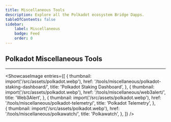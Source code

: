 ```yaml
---
title: Miscellaneous Tools
description: Explore all the Polkadot ecosystem Bridge Dapps.
tableOfContents: false
sidebar: 
    label: Miscellaneous
    badge: Feed
    order: 0
---
```




## Polkadot Miscellaneous Tools
----------------
<ShowcaseImage
  entries={[
    {
      thumbnail: import('/src/assets/polkadot.webp'),
      href: '/tools/miscellaneous/polkadot-staking-dashboard/',
      title: 'Polkadot Staking Dashboard',
    },
    {
      thumbnail: import('/src/assets/polkadot.webp'),
      href: '/tools/miscellaneous/web3alert/',
      title: 'Web3Alert',
    },
      {
      thumbnail: import('/src/assets/polkadot.webp'),
      href: '/tools/miscellaneous/polkadot-telemetry/',
      title: 'Polkadot Telemetry',
      },  
    {
      thumbnail: import('/src/assets/polkadot.webp'),
      href: '/tools/miscellaneous/polkawatch/',
      title: 'Polkawatch',
      },
  ]}
/>